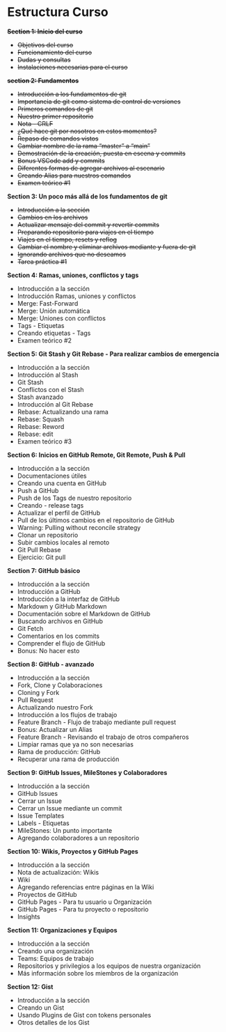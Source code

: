 # Estructura Curso

~~**Section 1: Inicio del curso**~~

-   ~~Objetivos del curso~~
-   ~~Funcionamiento del curso~~
-   ~~Dudas y consultas~~
-   ~~Instalaciones necesarias para el curso~~

~~**section 2: Fundamentos**~~

-   ~~Introducción a los fundamentos de git~~
-   ~~Importancia de git como sistema de control de versiones~~
-   ~~Primeros comandos de git~~
-   ~~Nuestro primer repositorio~~
-   ~~Nota - CRLF~~
-   ~~¿Qué hace git por nosotros en estos momentos?~~
-   ~~Repaso de comandos vistos~~
-   ~~Cambiar nombre de la rama "master" a "main"~~
-   ~~Demostración de la creación, puesta en escena y commits~~
-   ~~Bonus VSCode add y commits~~
-   ~~Diferentes formas de agregar archivos al escenario~~
-   ~~Creando Alias para nuestros comandos~~
-   ~~Examen teórico #1~~

**Section 3: Un poco más allá de los fundamentos de git**

-   ~~Introducción a la sección~~
-   ~~Cambios en los archivos~~
-   ~~Actualizar mensaje del commit y revertir commits~~
-   ~~Preparando repositorio para viajes en el tiempo~~
-   ~~Viajes en el tiempo, resets y reflog~~
-   ~~Cambiar el nombre y eliminar archivos mediante y fuera de git~~
-   ~~Ignorando archivos que no deseamos~~
-   ~~Tarea práctica #1~~

**Section 4: Ramas, uniones, conflictos y tags**

-   Introducción a la sección
-   Introducción Ramas, uniones y conflictos
-   Merge: Fast-Forward
-   Merge: Unión automática
-   Merge: Uniones con conflictos
-   Tags - Etiquetas
-   Creando etiquetas - Tags
-   Examen teórico #2

**Section 5: Git Stash y Git Rebase - Para realizar cambios de emergencia**

-   Introducción a la sección
-   Introducción al Stash
-   Git Stash
-   Conflictos con el Stash
-   Stash avanzado
-   Introducción al Git Rebase
-   Rebase: Actualizando una rama
-   Rebase: Squash
-   Rebase: Reword
-   Rebase: edit
-   Examen teórico #3

**Section 6: Inicios en GitHub Remote, Git Remote, Push & Pull**

-   Introducción a la sección
-   Documentaciones útiles
-   Creando una cuenta en GitHub
-   Push a GitHub
-   Push de los Tags de nuestro repositorio
-   Creando - release tags
-   Actualizar el perfil de GitHub
-   Pull de los últimos cambios en el repositorio de GitHub
-   Warning: Pulling without reconcile strategy
-   Clonar un repositorio
-   Subir cambios locales al remoto
-   Git Pull Rebase
-   Ejercicio: Git pull

**Section 7: GitHub básico**

-   Introducción a la sección
-   Introducción a GitHub
-   Introducción a la interfaz de GitHub
-   Markdown y GitHub Markdown
-   Documentación sobre el Markdown de GitHub
-   Buscando archivos en GitHub
-   Git Fetch
-   Comentarios en los commits
-   Comprender el flujo de GitHub
-   Bonus: No hacer esto

**Section 8: GitHub - avanzado**

-   Introducción a la sección
-   Fork, Clone y Colaboraciones
-   Cloning y Fork
-   Pull Request
-   Actualizando nuestro Fork
-   Introducción a los flujos de trabajo
-   Feature Branch - Flujo de trabajo mediante pull request
-   Bonus: Actualizar un Alias
-   Feature Branch - Revisando el trabajo de otros compañeros
-   Limpiar ramas que ya no son necesarias
-   Rama de producción: GitHub
-   Recuperar una rama de producción

**Section 9: GitHub Issues, MileStones y Colaboradores**

- Introducción a la sección
-  GitHub Issues
- Cerrar un Issue
- Cerrar un Issue mediante un commit
- Issue Templates
- Labels - Etiquetas
- MileStones: Un punto importante
- Agregando colaboradores a un repositorio 

**Section 10: Wikis, Proyectos y GitHub Pages**

- Introducción a la sección
- Nota de actualización: Wikis
- Wiki
- Agregando referencias entre páginas en la Wiki
- Proyectos de GitHub
- GitHub Pages - Para tu usuario u Organización
- GitHub Pages - Para tu proyecto o repositorio
- Insights 

**Section 11: Organizaciones y Equipos**

- Introducción a la sección
- Creando una organización
- Teams: Equipos de trabajo
- Repositorios y privilegios a los equipos de nuestra organización
- Más información sobre los miembros de la organización 

**Section 12: Gist**

- Introducción a la sección
- Creando un Gist
- Usando Plugins de Gist con tokens personales
- Otros detalles de los Gist

